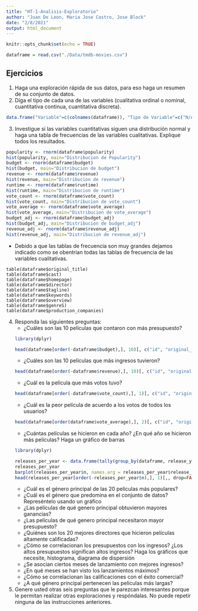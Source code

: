 ```yaml
---
title: "HT-1-Analisis-Exploratorio"
author: "Juan De Leon, Maria Jose Castro, Jose Block"
date: "2/8/2021"
output: html_document
---
```


```r
knitr::opts_chunk$set(echo = TRUE)
```

```r
dataframe = read.csv("./Data/tmdb-movies.csv")
```

## Ejercicios

1. Haga una exploración rápida de sus datos, para eso haga un resumen de su conjunto de datos.
2. Diga el tipo de cada una de las variables (cualitativa ordinal o nominal, cuantitativa continua, cuantitativa discreta).
```r
data.frame("Variable"=c(colnames(dataframe)), "Tipo de Variable"=c("N/A", "N/A", "Cuantitativa Continua", "Cuantitativa Discreta", "Cuantitativa Discreta", "Cualitativa Nominal", "Cualitativa Nominal", "Cualitativa Nominal", "Cualitativa Nominal", "Cualitativa Nominal", "Cualitativa Nominal", "Cualitativa Nominal", "Cuantitativa Discreta", "Cualitativa Nominal", "Cualitativa Nominal", "Cuantitativa Discreta", "Cuantitativa Discreta", "Cuantitativa Continua", "Cuantitativa Discreta", "Cuantitativa Continua", "Cuantitativa Continua"))
```
3. Investigue si las variables cuantitativas siguen una distribución normal y haga una tabla de frecuencias de las variables cualitativas. Explique todos los resultados.

```r
popularity <- rnorm(dataframe$popularity)
hist(popularity, main="Distribucion de Popularity")
budget <- rnorm(dataframe$budget)
hist(budget, main="Distribucion de budget")
revenue <- rnorm(dataframe$revenue)
hist(revenue, main="Distribucion de revenue")
runtime <- rnorm(dataframe$runtime)
hist(runtime, main="Distribucion de runtime")
vote_count <- rnorm(dataframe$vote_count)
hist(vote_count, main="Distribucion de vote_count")
vote_average <- rnorm(dataframe$vote_average)
hist(vote_average, main="Distribucion de vote_average")
budget_adj <- rnorm(dataframe$budget_adj)
hist(budget_adj, main="Distribucion de budget_adj")
revenue_adj <- rnorm(dataframe$revenue_adj)
hist(revenue_adj, main="Distribucion de revenue_adj")
```

* Debido a que las tablas de frecuencia son muy grandes dejamos indicado como se obentrian todas las tablas de frecuencia de las variables cualitativas.

```
table(dataframe$original_title)
table(dataframe$cast)
table(dataframe$homepage)
table(dataframe$director)
table(dataframe$tagline)
table(dataframe$keywords)
table(dataframe$overview)
table(dataframe$genreS)
table(dataframe$production_companies)
```

4. Responda las siguientes preguntas:
    - ¿Cuáles son las 10 películas que contaron con más presupuesto?
    ```r
    library(dplyr)
    ```
    ```r
    head(dataframe[order(-dataframe$budget),], 10)[, c("id", "original_title", "budget"), drop=FALSE]
    ```
    - ¿Cuáles son las 10 películas que más ingresos tuvieron?
    ```r
    head(dataframe[order(-dataframe$revenue),], 10)[, c("id", "original_title", "revenue"), drop=FALSE]
    ```
    - ¿Cuál es la película que más votos tuvo?
    ```r
    head(dataframe[order(-dataframe$vote_count),], 1)[, c("id", "original_title", "vote_count"), drop=FALSE]
    ```
    - ¿Cuál es la peor película de acuerdo a los votos de todos los usuarios?
    ```r
    head(dataframe[order(dataframe$vote_average),], 2)[, c("id", "original_title", "vote_average"), drop=FALSE]
    ```
    - ¿Cuántas películas se hicieron en cada año? ¿En qué año se hicieron más películas? Haga un gráfico de barras
    ```r
    library(dplyr)
    ```
    ```r
    releases_per_year <- data.frame(tally(group_by(dataframe, release_year)))
    releases_per_year
    barplot(releases_per_year$n, names.arg = releases_per_year$release_year)
    head(releases_per_year[order(-releases_per_year$n),], 1)[,, drop=FALSE]
    ```
    - ¿Cuál es el género principal de las 20 películas más populares?
    - ¿Cuál es el género que predomina en el conjunto de datos? Represéntelo usando un gráfico
    - ¿Las películas de qué genero principal obtuvieron mayores ganancias?
    - ¿Las películas de qué genero principal necesitaron mayor presupuesto?
    - ¿Quiénes son los 20 mejores directores que hicieron películas altamente calificadas?
    - ¿Cómo se correlacionan los presupuestos con los ingresos? ¿Los altos presupuestos significan altos ingresos? Haga los gráficos que necesite, histograma, diagrama de dispersión
    - ¿Se asocian ciertos meses de lanzamiento con mejores ingresos?
    - ¿En qué meses se han visto los lanzamientos máximos?
    - ¿Cómo se correlacionan las calificaciones con el éxito comercial?
    - ¿A qué género principal pertenecen las películas más largas?
5. Genere usted otras seis preguntas que le parezcan interesantes porque le permitan realizar otras exploraciones y respóndalas. No puede repetir ninguna de las instrucciones anteriores.
    